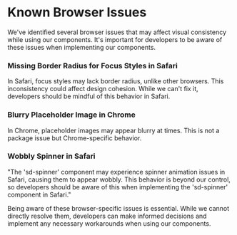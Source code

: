 
<Meta title="Docs/General/Known Browser Issues" />

# Known Browser Issues

We've identified several browser issues that may affect visual consistency while using our components.
It's important for developers to be aware of these issues when implementing our components.

### Missing Border Radius for Focus Styles in Safari

In Safari, focus styles may lack border radius, unlike other browsers. This
inconsistency could affect design cohesion. While we can't fix it, developers
should be mindful of this behavior in Safari.

### Blurry Placeholder Image in Chrome

In Chrome, placeholder images may appear blurry at times. This is not a package issue but Chrome-specific behavior.

### Wobbly Spinner in Safari

"The 'sd-spinner' component may experience spinner animation issues in Safari, causing
them to appear wobbly. This behavior is beyond our control, so developers should be aware
of this when implementing the 'sd-spinner' component in Safari."

Being aware of these browser-specific issues is essential. While we cannot
directly resolve them, developers can make informed decisions and implement
any necessary workarounds when using our components.
